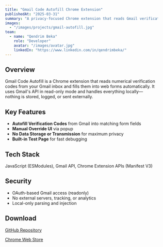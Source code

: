 ```yaml
---
title: "Gmail Code Autofill Chrome Extension"
publishedAt: "2025-03-31"
summary: "A privacy-focused Chrome extension that reads Gmail verification codes and autofills website forms with local-only processing."
images:
  - "/images/projects/gmail-autofill.jpg"
team:
  - name: "Qendrim Beka"
    role: "Developer"
    avatar: "/images/avatar.jpg"
    linkedIn: "https://www.linkedin.com/in/qendrimbeka/"
---
```


## Overview

Gmail Code Autofill is a Chrome extension that reads numerical verification codes from your Gmail inbox and fills them into web forms automatically. It uses Gmail's API in read-only mode and handles everything locally—nothing is stored, logged, or sent externally.

## Key Features

- **Autofill Verification Codes** from Gmail into matching form fields
- **Manual Override UI** via popup
- **No Data Storage or Transmission** for maximum privacy
- **Built-in Test Page** for fast debugging

## Tech Stack

JavaScript (ESModules), Gmail API, Chrome Extension APIs (Manifest V3)

## Security

- OAuth-based Gmail access (readonly)
- No external servers, tracking, or analytics
- Local-only parsing and injection

## Download

[GitHub Repository](https://github.com/qbeka/Code_Autofill_Extension)

[Chrome Web Store](https://chromewebstore.google.com/detail/gmail-code-autofill/bamdheehdjehlediicfmocahpdeegabg?authuser=0&hl=en)
